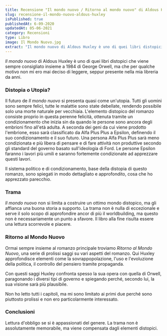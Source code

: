 ```yaml
---
title: Recensione "Il mondo nuovo / Ritorno al mondo nuovo" di Aldous Huxley
slug: recensione-il-mondo-nuovo-aldous-huxley
isPublished: true
publishedAt: 6-09-2020
updatedAt: 05-06-2021
category: Recensioni
type: Libro
image: Il Mondo Nuovo.jpg
extract: "Il mondo nuovo di Aldous Huxley è uno di quei libri distopici che viene sempre consigliato insieme a 1984 di George Orwell, ma che per qualche motivo non mi ero mai deciso di leggere, seppur presente nella mia libreria da anni."
---
```


<Book slug="il-mondo-nuovo-ritorno-al-mondo-nuovo" />

_Il mondo nuovo_ di Aldous Huxley è uno di quei libri distopici che viene sempre consigliato insieme a 1984 di George Orwell, ma che per qualche motivo non mi ero mai deciso di leggere, seppur presente nella mia libreria da anni.

### Distopia o Utopia?

Il futuro de _Il mondo nuovo_ si presenta quasi come un'utopia. Tutti gli uomini sono sempre felici, tutte le malattie sono state debellate, rendendo possibile solo una morte naturale per vecchiaia. L'elemento distopico del romanzo consiste proprio in questa perenne felicità, ottenuta tramite un condizionamento che inizia sin da quando le persone sono ancora degli embrioni fino all'età adulta. A seconda dei geni da cui viene prodotto l'embrione, esso sarà classificato da Alfa Plus Plus a Epsilon, definendo il suo condizionamento e il suo futuro. Una persona Alfa Plus Plus sarà meno condizionata e più libera di pensare e di fare attività non produttive secondo gli standard del governo basato sull'ideologia di Ford. Le persone Epsilon faranno i lavori più umili e saranno fortemente condizionate ad apprezzare questi lavori.

Il sistema politico e di condizionamento, base della distopia di questo romanzo, sono spiegati in modo dettagliato e approfondito, cosa che ho apprezzato parecchio.

### Trama

_Il mondo nuovo_ non si limita a costruire un ottimo mondo distopico, ma gli affianca una buona storia a supporto. La trama non è nulla di eccezionale e serve il solo scopo di approfondire ancor di più il worldbuilding, ma questo non è necessariamente un punto a sfavore. Il libro alla fine risulta essere una lettura scorrevole e piacere.

### Ritorno al Mondo Nuovo

Ormai sempre insieme al romanzo principale troviamo _Ritorno al Mondo Nuovo_, una serie di prolissi saggi su vari aspetti del romanzo. Qui Huxley approfondisce elementi come la sovrappopolazione, l'uso e l'evoluzione della politica, il controllo del pensiero tramite propaganda.

Con questi saggi Huxley confronta spesso la sua opera con quella di Orwell, paragonando i diversi tipi di governo e spiegando perché, secondo lui, la sua visione sarà più plausibile.

Non ho letto tutti i capitoli, ma mi sono limitato ai primi due perché sono piuttosto prolissi e non ero particolarmente interessato.

### Conclusioni

Lettura d'obbligo se si è appassionati del genere. La trama non è assolutamente memorabile, ma viene compensata dagli elementi distopici.

